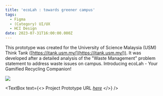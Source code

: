 ```yaml
---
title: 'ecoLah : towards greener campus'
tags:
  - Figma
  - (Category) UI/UX
  - HCI Design
date: 2023-07-31T16:00:00.000Z
---
```


This prototype was created for the University of Science Malaysia (USM) Think Tank ([https://itank.usm.my/](https://itank.usm.my/)). It was developed after a detailed analysis of the "Waste Management" problem statement to address waste issues on campus. Introducing ecoLah - Your Gamified Recycling Companion!

![](/ecolah.png)

<VideoPlayer url="https://youtu.be/sWA1lY7alcM?si=D9Gp5wd3E3Drop0N" />

<TextBox
  text={<>
    Project Prototype URL *[here](https://www.figma.com/proto/J7KdgWlhz8m1PVPfLY7CDZ/ecoLah?node-id=138-9112\&t=aaaMuAlF3R7Y1QQo-1\&scaling=scale-down\&page-id=7%3A183\&starting-point-node-id=138%3A9112)*
  </>}
/>
